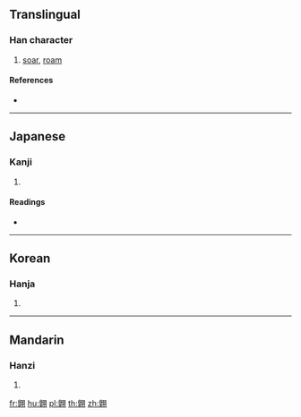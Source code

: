 {{character info/new}}
{{also|翱|翶}}
==Translingual==

===Han character===
{{Han char|rn=124|rad=羽|as=12|sn=18|four=|canj=HJSMM}}

# [[soar]], [[roam]]

====References====
* {{Han ref|kx=0959.280|dkj=28810|hdz=53357.150|uh=7FFA|ud=32762}}

----

==Japanese==

===Kanji===
{{ja-kanji|grade=|rs=羽12}}

# {{defn|lang=ja|sort=羽12}}

====Readings====
* {{ja-readings|on=[[ごう]] (gō), [[こう]] (kō)|kun=[[かける]] (kakeru)}}

----

==Korean==

===Hanja===
{{ko-hanja|hangeul=고|eumhun=|rv=go|mr=ko|y=ko}}

# {{defn|lang=ko|sort=羽12}}

----

==Mandarin==

===Hanzi===
{{cmn-hanzi|pin=[[áo]] ([[ao2]]), [[zhū]] ([[zhu1]])|wg=ao<sup>2</sup>, chu<sup>1</sup>}}

# {{defn|lang=cmn|sort=羽12}}

[[fr:翺]]
[[hu:翺]]
[[pl:翺]]
[[th:翺]]
[[zh:翺]]